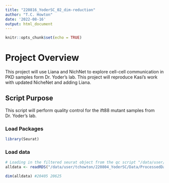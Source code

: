 ```yaml
---
title: "220816_YoderSC_02_dim-reduction"
author: "T.C. Howton"
date: '2022-08-16'
output: html_document
---
```


```r
knitr::opts_chunk$set(echo = TRUE)
```

# Project Overview
This project will use Liana and NichNet to explore cell-cell communication in PKD samples form Dr. Yoder's lab. This project will reproduce Kasi's work with updated NicheNet and adding Liana.

## Script Purpose
This script will perform quality control for the ift88 mutant samples from Dr. Yoder's lab. 

### Load Packages

```r
library(Seurat)
```


### Load data

```r
# Loading in the filtered seurat object from the qc script "/data/user/tchowton/220804_YoderSC/Scripts/220815_YoderSC_01_qc.Rmd"
alldata <- readRDS("/data/user/tchowton/220804_YoderSC/Data/ProcessedData/220816_YoderSC_01-ift88-qc.rds")

dim(alldata) #20405 20625
```
